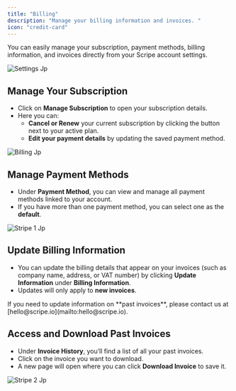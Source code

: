 ```yaml
---
title: "Billing"
description: "Manage your billing information and invoices. "
icon: "credit-card"
---
```


You can easily manage your subscription, payment methods, billing information, and invoices directly from your Scripe account settings.

![Settings Jp](/images/settings.jpg)

## Manage Your Subscription

- Click on **Manage Subscription** to open your subscription details.
- Here you can:
  - **Cancel or Renew** your current subscription by clicking the button next to your active plan.
  - **Edit your payment details** by updating the saved payment method.

![Billing Jp](/images/billing.jpg)

## Manage Payment Methods

- Under **Payment Method**, you can view and manage all payment methods linked to your account.
- If you have more than one payment method, you can select one as the **default**.

![Stripe 1 Jp](/images/stripe-1.jpg)

## Update Billing Information

- You can update the billing details that appear on your invoices (such as company name, address, or VAT number) by clicking **Update Information** under **Billing Information**.
- Updates will only apply to **new invoices**.

<Info>
  If you need to update information on **past invoices**, please contact us at [hello@scripe.io](mailto:hello@scripe.io).
</Info>

## Access and Download Past Invoices

- Under **Invoice History**, you’ll find a list of all your past invoices.
- Click on the invoice you want to download.
- A new page will open where you can click **Download Invoice** to save it.

![Stripe 2 Jp](/images/stripe-2.jpg)